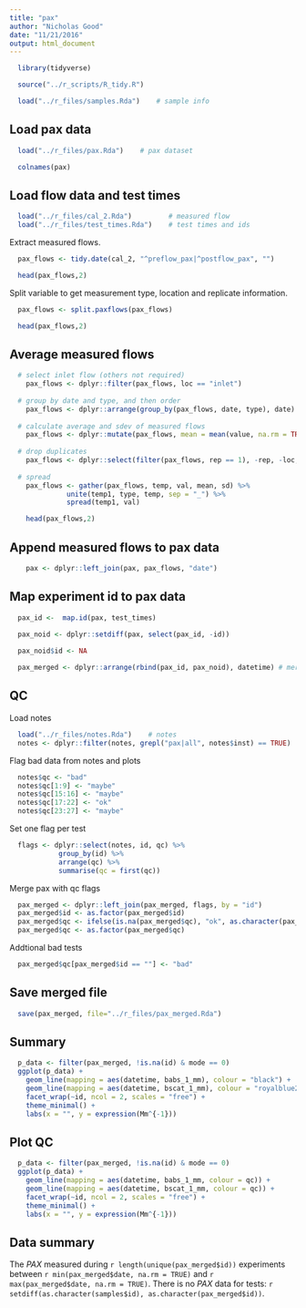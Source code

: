 ```yaml
---
title: "pax"
author: "Nicholas Good"
date: "11/21/2016"
output: html_document
---
```


```r
  library(tidyverse)
```

```r
  source("../r_scripts/R_tidy.R")
```

```r
  load("../r_files/samples.Rda")    # sample info
```

## Load pax data

```r
  load("../r_files/pax.Rda")    # pax dataset
```

```r
  colnames(pax)
```

## Load flow data and test times

```r
  load("../r_files/cal_2.Rda")         # measured flow
  load("../r_files/test_times.Rda")    # test times and ids
```

Extract measured flows.

```r
  pax_flows <- tidy.date(cal_2, "^preflow_pax|^postflow_pax", "")
```

```r
  head(pax_flows,2)
```

Split variable to get measurement type, location and replicate information.

```r
  pax_flows <- split.paxflows(pax_flows)
```

```r
  head(pax_flows,2)
```

## Average measured flows

```r
  # select inlet flow (others not required)
    pax_flows <- dplyr::filter(pax_flows, loc == "inlet")
    
  # group by date and type, and then order
    pax_flows <- dplyr::arrange(group_by(pax_flows, date, type), date)
  
  # calculate average and sdev of measured flows
    pax_flows <- dplyr::mutate(pax_flows, mean = mean(value, na.rm = TRUE), sd = sd(value, na.rm = TRUE))
    
  # drop duplicates
    pax_flows <- dplyr::select(filter(pax_flows, rep == 1), -rep, -loc, -value)
    
  # spread
    pax_flows <- gather(pax_flows, temp, val, mean, sd) %>% 
              unite(temp1, type, temp, sep = "_") %>% 
              spread(temp1, val)
```

```r
    head(pax_flows,2)
```

## Append measured flows to pax data

```r
    pax <- dplyr::left_join(pax, pax_flows, "date")
```

## Map experiment id to pax data

```r
  pax_id <-  map.id(pax, test_times)
  
  pax_noid <- dplyr::setdiff(pax, select(pax_id, -id))

  pax_noid$id <- NA

  pax_merged <- dplyr::arrange(rbind(pax_id, pax_noid), datetime) # merged file is too long and contains duplicate rows and datetime for unknown reasons
```

## QC

Load notes

```r
  load("../r_files/notes.Rda")    # notes
  notes <- dplyr::filter(notes, grepl("pax|all", notes$inst) == TRUE)
```

Flag bad data from notes and plots

```r
  notes$qc <- "bad"
  notes$qc[1:9] <- "maybe"
  notes$qc[15:16] <- "maybe"
  notes$qc[17:22] <- "ok"
  notes$qc[23:27] <- "maybe"
```

Set one flag per test

```r
  flags <- dplyr::select(notes, id, qc) %>%
            group_by(id) %>%
            arrange(qc) %>%
            summarise(qc = first(qc))
```

Merge pax with qc flags

```r
  pax_merged <- dplyr::left_join(pax_merged, flags, by = "id")
  pax_merged$id <- as.factor(pax_merged$id)
  pax_merged$qc <- ifelse(is.na(pax_merged$qc), "ok", as.character(pax_merged$qc))
  pax_merged$qc <- as.factor(pax_merged$qc)
```

Addtional bad tests

```r
  pax_merged$qc[pax_merged$id == ""] <- "bad"
```

## Save merged file

```r
  save(pax_merged, file="../r_files/pax_merged.Rda")
```

## Summary

```r
  p_data <- filter(pax_merged, !is.na(id) & mode == 0)
  ggplot(p_data) +
    geom_line(mapping = aes(datetime, babs_1_mm), colour = "black") +
    geom_line(mapping = aes(datetime, bscat_1_mm), colour = "royalblue2") +
    facet_wrap(~id, ncol = 2, scales = "free") + 
    theme_minimal() +
    labs(x = "", y = expression(Mm^{-1}))
```


## Plot QC

```r
  p_data <- filter(pax_merged, !is.na(id) & mode == 0)
  ggplot(p_data) +
    geom_line(mapping = aes(datetime, babs_1_mm, colour = qc)) +
    geom_line(mapping = aes(datetime, bscat_1_mm, colour = qc)) +
    facet_wrap(~id, ncol = 2, scales = "free") + 
    theme_minimal() +
    labs(x = "", y = expression(Mm^{-1}))
```

## Data summary

The $PAX$ measured during `r length(unique(pax_merged$id))` experiments between `r min(pax_merged$date, na.rm = TRUE)` and `r max(pax_merged$date, na.rm = TRUE)`. There is no $PAX$ data for tests: `r setdiff(as.character(samples$id), as.character(pax_merged$id))`.
